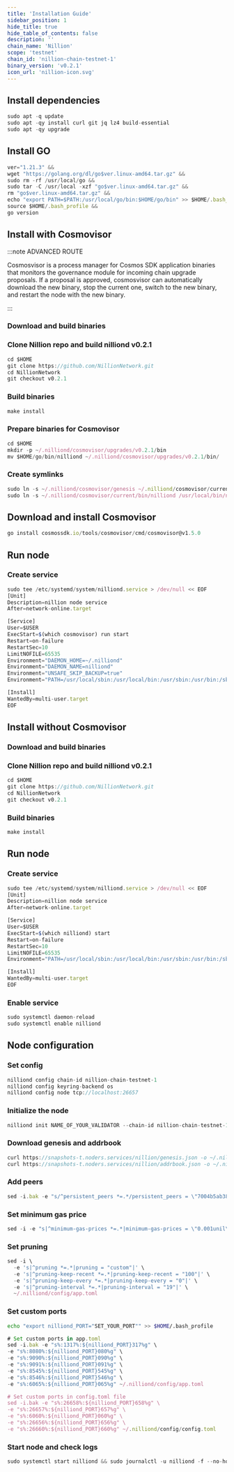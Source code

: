 ```yaml
---
title: 'Installation Guide'
sidebar_position: 1
hide_title: true
hide_table_of_contents: false
description: ''
chain_name: 'Nillion'
scope: 'testnet'
chain_id: 'nillion-chain-testnet-1'
binary_version: 'v0.2.1'
icon_url: 'nillion-icon.svg'
---
```



<PageTitle
  iconUrl="img/nillion-icon.svg"
  title="Nillion Installation Guide"
  chainId="nillion-chain-testnet-1"
  version="v0.2.1"
/>

## Install dependencies

```js
sudo apt -q update
sudo apt -qy install curl git jq lz4 build-essential
sudo apt -qy upgrade
```

## Install GO

```js
ver="1.21.3" &&
wget "https://golang.org/dl/go$ver.linux-amd64.tar.gz" &&
sudo rm -rf /usr/local/go &&
sudo tar -C /usr/local -xzf "go$ver.linux-amd64.tar.gz" &&
rm "go$ver.linux-amd64.tar.gz" &&
echo "export PATH=$PATH:/usr/local/go/bin:$HOME/go/bin" >> $HOME/.bash_profile &&
source $HOME/.bash_profile &&
go version
```

## Install with Cosmovisor

:::note ADVANCED ROUTE

Cosmosvisor is a process manager for Cosmos SDK application binaries that monitors the governance module for incoming chain upgrade proposals. If a proposal is approved, cosmosvisor can automatically download the new binary, stop the current one, switch to the new binary, and restart the node with the new binary.

:::

### Download and build binaries

### Clone Nillion repo and build nilliond v0.2.1

```js
cd $HOME
git clone https://github.com/NillionNetwork.git
cd NillionNetwork
git checkout v0.2.1
```

### Build binaries

```js
make install
```

### Prepare binaries for Cosmovisor

```js
cd $HOME
mkdir -p ~/.nilliond/cosmovisor/upgrades/v0.2.1/bin
mv $HOME/go/bin/nilliond ~/.nilliond/cosmovisor/upgrades/v0.2.1/bin/
```

### Create symlinks

```js
sudo ln -s ~/.nilliond/cosmovisor/genesis ~/.nilliond/cosmovisor/current -f
sudo ln -s ~/.nilliond/cosmovisor/current/bin/nilliond /usr/local/bin/nilliond -f
```

## Download and install Cosmovisor

```js
go install cosmossdk.io/tools/cosmovisor/cmd/cosmovisor@v1.5.0
```

## Run node

### Create service

```js
sudo tee /etc/systemd/system/nilliond.service > /dev/null << EOF
[Unit]
Description=nillion node service
After=network-online.target

[Service]
User=$USER
ExecStart=$(which cosmovisor) run start
Restart=on-failure
RestartSec=10
LimitNOFILE=65535
Environment="DAEMON_HOME=~/.nilliond"
Environment="DAEMON_NAME=nilliond"
Environment="UNSAFE_SKIP_BACKUP=true"
Environment="PATH=/usr/local/sbin:/usr/local/bin:/usr/sbin:/usr/bin:/sbin:/bin:/usr/games:/usr/local/games:/snap/bin:~/.nilliond/cosmovisor/current/bin"

[Install]
WantedBy=multi-user.target
EOF
```

## Install without Cosmovisor

### Download and build binaries

### Clone Nillion repo and build nilliond v0.2.1

```js
cd $HOME
git clone https://github.com/NillionNetwork.git
cd NillionNetwork
git checkout v0.2.1
```

### Build binaries

```js
make install
```

## Run node

### Create service

```js
sudo tee /etc/systemd/system/nilliond.service > /dev/null << EOF
[Unit]
Description=nillion node service
After=network-online.target

[Service]
User=$USER
ExecStart=$(which nilliond) start
Restart=on-failure
RestartSec=10
LimitNOFILE=65535
Environment="PATH=/usr/local/sbin:/usr/local/bin:/usr/sbin:/usr/bin:/sbin:/bin:/usr/games:/usr/local/games:/snap/bin"

[Install]
WantedBy=multi-user.target
EOF
```

### Enable service

```js
sudo systemctl daemon-reload
sudo systemctl enable nilliond
```

## Node configuration

### Set config

```js
nilliond config chain-id nillion-chain-testnet-1
nilliond config keyring-backend os
nilliond config node tcp://localhost:26657
```

### Initialize the node

```js
nilliond init NAME_OF_YOUR_VALIDATOR --chain-id nillion-chain-testnet-1
```

### Download genesis and addrbook

```js
curl https://snapshots-t.noders.services/nillion/genesis.json -o ~/.nilliond/config/genesis.json
curl https://snapshots-t.noders.services/nillion/addrbook.json -o ~/.nilliond/config/addrbook.json
```

### Add peers

```js
sed -i.bak -e "s/^persistent_peers *=.*/persistent_peers = \"7004b5ab387d27ba449b07a19a0a3af431bebb3d@nillion-t-rpc.noders.services:29856\"/" ~/.nilliond/config/config.toml
```

### Set minimum gas price

```js
sed -i -e "s|^minimum-gas-prices *=.*|minimum-gas-prices = \"0.001unil\"|" ~/.nilliond/config/app.toml
```

### Set pruning

```js
sed -i \
  -e 's|^pruning *=.*|pruning = "custom"|' \
  -e 's|^pruning-keep-recent *=.*|pruning-keep-recent = "100"|' \
  -e 's|^pruning-keep-every *=.*|pruning-keep-every = "0"|' \
  -e 's|^pruning-interval *=.*|pruning-interval = "19"|' \
  ~/.nilliond/config/app.toml
```

### Set custom ports

```bash
echo "export nilliond_PORT="SET_YOUR_PORT"" >> $HOME/.bash_profile
```

```js
# Set custom ports in app.toml
sed -i.bak -e "s%:1317%:${nilliond_PORT}317%g" \
-e "s%:8080%:${nilliond_PORT}080%g" \
-e "s%:9090%:${nilliond_PORT}090%g" \
-e "s%:9091%:${nilliond_PORT}091%g" \
-e "s%:8545%:${nilliond_PORT}545%g" \
-e "s%:8546%:${nilliond_PORT}546%g" \
-e "s%:6065%:${nilliond_PORT}065%g" ~/.nilliond/config/app.toml

# Set custom ports in config.toml file
sed -i.bak -e "s%:26658%:${nilliond_PORT}658%g" \
-e "s%:26657%:${nilliond_PORT}657%g" \
-e "s%:6060%:${nilliond_PORT}060%g" \
-e "s%:26656%:${nilliond_PORT}656%g" \
-e "s%:26660%:${nilliond_PORT}660%g" ~/.nilliond/config/config.toml
```

### Start node and check logs

```js
sudo systemctl start nilliond && sudo journalctl -u nilliond -f --no-hostname -o cat
```
